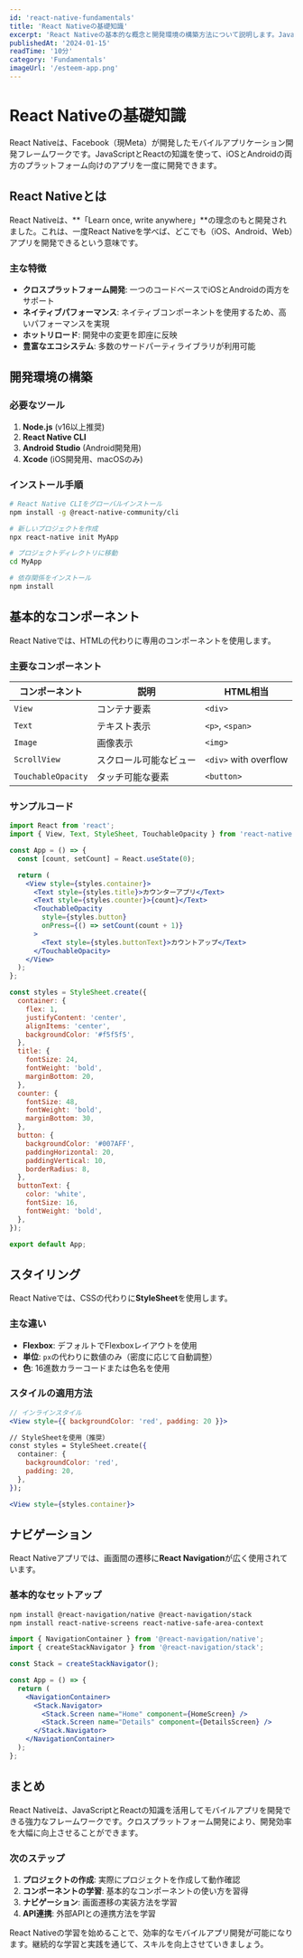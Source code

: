 ```yaml
---
id: 'react-native-fundamentals'
title: 'React Nativeの基礎知識'
excerpt: 'React Nativeの基本的な概念と開発環境の構築方法について説明します。JavaScriptとReactの知識を使って、iOSとAndroidの両方のプラットフォーム向けのアプリを一度に開発できます。'
publishedAt: '2024-01-15'
readTime: '10分'
category: 'Fundamentals'
imageUrl: '/esteem-app.png'
---
```


# React Nativeの基礎知識

React Nativeは、Facebook（現Meta）が開発したモバイルアプリケーション開発フレームワークです。JavaScriptとReactの知識を使って、iOSとAndroidの両方のプラットフォーム向けのアプリを一度に開発できます。

## React Nativeとは

React Nativeは、**「Learn once, write anywhere」**の理念のもと開発されました。これは、一度React Nativeを学べば、どこでも（iOS、Android、Web）アプリを開発できるという意味です。

### 主な特徴

- **クロスプラットフォーム開発**: 一つのコードベースでiOSとAndroidの両方をサポート
- **ネイティブパフォーマンス**: ネイティブコンポーネントを使用するため、高いパフォーマンスを実現
- **ホットリロード**: 開発中の変更を即座に反映
- **豊富なエコシステム**: 多数のサードパーティライブラリが利用可能

## 開発環境の構築

### 必要なツール

1. **Node.js** (v16以上推奨)
2. **React Native CLI**
3. **Android Studio** (Android開発用)
4. **Xcode** (iOS開発用、macOSのみ)

### インストール手順

```bash
# React Native CLIをグローバルインストール
npm install -g @react-native-community/cli

# 新しいプロジェクトを作成
npx react-native init MyApp

# プロジェクトディレクトリに移動
cd MyApp

# 依存関係をインストール
npm install
```

## 基本的なコンポーネント

React Nativeでは、HTMLの代わりに専用のコンポーネントを使用します。

### 主要なコンポーネント

| コンポーネント | 説明 | HTML相当 |
|---------------|------|----------|
| `View` | コンテナ要素 | `<div>` |
| `Text` | テキスト表示 | `<p>`, `<span>` |
| `Image` | 画像表示 | `<img>` |
| `ScrollView` | スクロール可能なビュー | `<div>` with overflow |
| `TouchableOpacity` | タッチ可能な要素 | `<button>` |

### サンプルコード

```jsx
import React from 'react';
import { View, Text, StyleSheet, TouchableOpacity } from 'react-native';

const App = () => {
  const [count, setCount] = React.useState(0);

  return (
    <View style={styles.container}>
      <Text style={styles.title}>カウンターアプリ</Text>
      <Text style={styles.counter}>{count}</Text>
      <TouchableOpacity 
        style={styles.button}
        onPress={() => setCount(count + 1)}
      >
        <Text style={styles.buttonText}>カウントアップ</Text>
      </TouchableOpacity>
    </View>
  );
};

const styles = StyleSheet.create({
  container: {
    flex: 1,
    justifyContent: 'center',
    alignItems: 'center',
    backgroundColor: '#f5f5f5',
  },
  title: {
    fontSize: 24,
    fontWeight: 'bold',
    marginBottom: 20,
  },
  counter: {
    fontSize: 48,
    fontWeight: 'bold',
    marginBottom: 30,
  },
  button: {
    backgroundColor: '#007AFF',
    paddingHorizontal: 20,
    paddingVertical: 10,
    borderRadius: 8,
  },
  buttonText: {
    color: 'white',
    fontSize: 16,
    fontWeight: 'bold',
  },
});

export default App;
```

## スタイリング

React Nativeでは、CSSの代わりに**StyleSheet**を使用します。

### 主な違い

- **Flexbox**: デフォルトでFlexboxレイアウトを使用
- **単位**: `px`の代わりに数値のみ（密度に応じて自動調整）
- **色**: 16進数カラーコードまたは色名を使用

### スタイルの適用方法

```jsx
// インラインスタイル
<View style={{ backgroundColor: 'red', padding: 20 }}>

// StyleSheetを使用（推奨）
const styles = StyleSheet.create({
  container: {
    backgroundColor: 'red',
    padding: 20,
  },
});

<View style={styles.container}>
```

## ナビゲーション

React Nativeアプリでは、画面間の遷移に**React Navigation**が広く使用されています。

### 基本的なセットアップ

```bash
npm install @react-navigation/native @react-navigation/stack
npm install react-native-screens react-native-safe-area-context
```

```jsx
import { NavigationContainer } from '@react-navigation/native';
import { createStackNavigator } from '@react-navigation/stack';

const Stack = createStackNavigator();

const App = () => {
  return (
    <NavigationContainer>
      <Stack.Navigator>
        <Stack.Screen name="Home" component={HomeScreen} />
        <Stack.Screen name="Details" component={DetailsScreen} />
      </Stack.Navigator>
    </NavigationContainer>
  );
};
```

## まとめ

React Nativeは、JavaScriptとReactの知識を活用してモバイルアプリを開発できる強力なフレームワークです。クロスプラットフォーム開発により、開発効率を大幅に向上させることができます。

### 次のステップ

1. **プロジェクトの作成**: 実際にプロジェクトを作成して動作確認
2. **コンポーネントの学習**: 基本的なコンポーネントの使い方を習得
3. **ナビゲーション**: 画面遷移の実装方法を学習
4. **API連携**: 外部APIとの連携方法を学習

React Nativeの学習を始めることで、効率的なモバイルアプリ開発が可能になります。継続的な学習と実践を通じて、スキルを向上させていきましょう。
